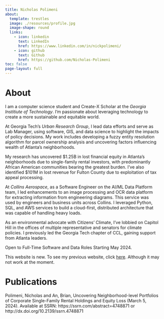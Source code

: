 ```yaml
---
title: Nicholas Polimeni
about:
  template: trestles
  image: ./resources/profile.jpg
  image-shape: round
  links:
    - icon: linkedin
      text: LinkedIn
      href: https://www.linkedin.com/in/nickpolimeni/
    - icon: github
      text: Github
      href: https://github.com/Nicholas-Polimeni
toc: false
page-layout: full
---
```


# About

I am a computer science student and Create-X Scholar at the *Georgia Institiute of Technology*. I'm passionate about leveraging technology to create a more sustainable and equitable world.

At Georgia Tech's *Urban Research Group*, I lead data efforts and serve as Lab Manager, using software, GIS, and data science to highlight the impacts of policy decisions. My work includes developing a fuzzy entity resolution algorithm for parcel ownership analysis and uncovering factors influencing wealth of Atlanta's neighborhoods.

My research has uncovered $1.25B in lost financial equity in Atlanta's neighborhoods due to single-family rental investors, with predominantly African American communities bearing the greatest burden. I've also identified $101M in lost revenue for Fulton County due to exploitation of tax appeal processing.

At *Collins Aerospace*, as a Software Engineer on the AI/ML Data Platform team, I led enhancements to an image processing and OCR data platform for extracting information from engineering diagrams. This service was used by engineers and business units across Collins. I leveraged Python, SQL, and AWS services to build a cloud-first, distributed architecture that was capable of handling heavy loads.

As an environmental advocate with Citizens' Climate, I've lobbied on Capitol Hill in the offices of multiple representative and senators for climate policies. I previously led the Georgia Tech chapter of CCL, gaining support from Atlanta leaders.

::: {.callout-note}
Open to Full-Time Software and Data Roles Starting May 2024.
:::

::: {.callout-note}
This website is new. To see my previous website, click [here](old/v1/index.html). Although it may not work at the moment.
:::

# Publications

Polimeni, Nicholas and An, Brian, Uncovering Neighborhood-level Portfolios of Corporate Single-Family Rental Holdings and Equity Loss (March 5, 2024). Available at SSRN: https://ssrn.com/abstract=4748871 or http://dx.doi.org/10.2139/ssrn.4748871